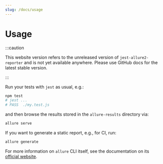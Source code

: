 ```yaml
---
slug: /docs/usage
---
```


# Usage

:::caution

This website version refers to the unreleased version of `jest-allure2-reporter` and is not yet available
anywhere. Please use GitHub docs for the latest stable version.

:::

Run your tests with `jest` as usual, e.g.:

```bash
npm test
# jest ...
# PASS  ./my.test.js
```

and then browse the results stored in the `allure-results` directory via:

```bash
allure serve
```

If you want to generate a static report, e.g., for CI, run:

```bash
allure generate
```

For more information on `allure` CLI itself, see the documentation on its [official website](https://docs.qameta.io/allure/#_get_started).
